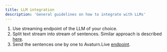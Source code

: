 ```yaml
---
title: LLM integration
description: 'General guidelines on how to integrate with LLMs'
---
```


1. Use streaming endpoint of the LLM of your choice.
2. Split text stream into stream of sentences. Similar approach is described [here](https://elevenlabs.io/docs/api-reference/websockets#example-voice-streaming-using-elevenlabs-and-openai).
3. Send the sentences one by one to Avaturn.Live [endpoint](/api-reference/endpoint/request-speech).
